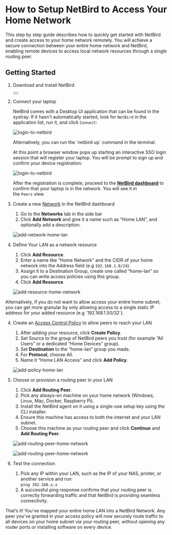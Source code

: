 
# How to Setup NetBird to Access Your Home Network

This step by step guide describes how to quickly get started with NetBird and create access to your home network remotely. You will achieve a secure connection between your entire home network and NetBird, enabling remote devices to access local network resources through a single routing peer.

## Getting Started

1. Download and Install NetBird
    
    <Button href="https://app.netbird.io/install" arrow="right" children="Download NetBird" />
    

1. Connect your laptop
    
    NetBird comes with a Desktop UI application that can be found in the systray. If it hasn't automatically started, look for `NetBird` in the application list, run it, and click `Connect`:
    
    <p>
    <img src="/docs-static/img/getting-started/systray.png" alt="login-to-netbird" className="imagewrapper"/>
    </p>
    
    <Note>
    Alternatively, you can run the `netbird up` command in the terminal.
    </Note>
    
    At this point a browser window pops up starting an interactive SSO login session that will register your laptop. You will be prompt to sign up and confirm your device registration:
    
    <p>
    <img src="/docs-static/img/how-to-guides/login-screen-dark.png" alt="login-to-netbird" className="imagewrapper-         big"/>
    </p>
    
    After the registration is complete, proceed to the [**NetBird dashboard**](https://app.netbird.io/) to confirm that your laptop is in the network. You will see it in the `Peers` view.
    
2. Create a new [Network](https://docs.netbird.io/how-to/networks) in the NetBird dashboard
    1. Go to the **Networks** tab in the side bar
    2. Click **Add Network** and give it a name such as “Home LAN”, and optionally add a description.

    <p>
    <img src="/docs-static/img/how-to-guides/add-network-home-lan.png" alt="add-network-home-lan"                         className="imagewrapper-big"/>
    </p>

3. Define Your LAN as a network resource
    1. Click **Add Resource**.
    2. Enter a name like “Home Network” and the CIDR of your home network into the Address field (e.g `192.168.1.0/24`).
    3. Assign it to a Destination Group, create one called “home-lan” so you can write access policies using this group.
    4. Click **Add Resource**.

    <p>
    <img src="/docs-static/img/how-to-guides/add-resource-home-network.png" alt="add-resource-home-network"                 className="imagewrapper-big"/>
    </p>

<Note>
    Alternatively, if you do not want to allow access your entire home subnet, you can get more granular by only            allowing access to a single static IP address for your added resource (e.g `192.168.1.50/32`).
</Note>

4. Create an [Access Control Policy](https://docs.netbird.io/how-to/manage-network-access) to allow peers to reach your LAN
    1. After adding your resource, click **Create Policy**.
    2. Set Source to the group of NetBird peers you trust (for example “All Users” or a dedicated “Home Devices” group).
    3. Set **Destination** to the “home-lan” group you made.
    4. For **Protocol**, choose All.
    5. Name it “Home LAN Access” and click **Add Policy**.

    <p>
    <img src="/docs-static/img/how-to-guides/add-policy-home-lan.png" alt="add-policy-home-lan"                       className="imagewrapper-big"/>
    </p>

5. Choose or provision a routing peer in your LAN
    1. Click **Add Routing Peer**.
    2. Pick any always-on machine on your home network (Windows, Linux, Mac, Docker, Raspberry Pi).
    3. Install the NetBird agent on it using a single-use setup key using the CLI installer.
    4. Ensure this machine has access to both the internet and your LAN subnet.
    5. Choose this machine as your routing peer and click **Continue** and **Add Routing Peer**.

    <p>
    <img src="/docs-static/img/how-to-guides/add-routing-peer-home-network.png" alt="add-routing-peer-home-network"         className="imagewrapper-big"/>
    </p>

    <p>
    <img src="/docs-static/img/how-to-guides/add-routing-peer.png" alt="add-routing-peer-home-network"                      className="imagewrapper-big"/>
    </p>

6. Test the connection
    1. Pick any IP within your LAN, such as the IP of your NAS, printer, or another service and run:<br />
        `ping 192.168.x.x`
    2. A successful ping response confirms that your routing peer is correctly forwarding traffic and that NetBird is          providing seamless connectivity.

That’s it! You’ve mapped your entire home LAN into a NetBird Network. Any peer you’ve granted in your access policy will now securely route traffic to all devices on your home subnet via your routing peer, without opening any router ports or installing software on every device.
